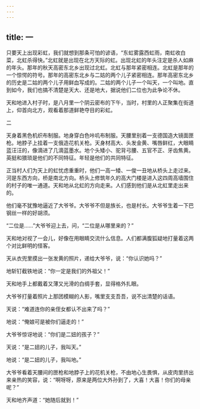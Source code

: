 ```yaml
---
---
---
```

title: 一
---




只要天上出现彩虹，我们就想到那条可怕的谚语，“东虹雾露西虹雨，南虹收白菜，北虹杀得快。”北虹就是出现在北方天际的虹。出现北虹的年头注定是杀人如麻的年头。那年的秋天高密东北乡出现过北虹。北虹与那年紧密相连。北虹是那年的一个惊愕的符号。那年的高密东北乡与二姑的两个儿子紧密相连。那年高密东北乡的历史是二姑的两个儿子用鲜血写成的。二姑的两个儿子一个叫天，一个叫地。直到如今，我们也搞不清楚是天大、还是地大，据说他们二位也为此争论不休。

天和地进入村子时，是八月里一个阴云密布的下午，当时，村里的人正聚集在街道上，仰首向北方，观看着那道鲜艳夺目的彩虹。

二

天身着黑色机织布制服。地身穿白色咔叽布制服。天腰里别着一支德国造大镜面匣枪。地脖子上挂着一支俄造花机关枪。天身材高大、头发金黄、嘴唇鲜红，大眼睛蓝汪汪的，像滴进了几滴蓝墨水。地个头矮小、驼背弓腰、五官不正、牙齿焦黄。英挺和猥琐是他们的不同特征。年轻是他们的共同特征。

正当村人们为天上的虹忧虑重重时，他们一高一矮、一俊一丑地从桥头上走过来。河是东西方向，桥是南北方向。桥头上修筑年久的高大门楼是进入这四周高墙围住的村子的唯一通道。天和地从北虹的方向走来。人们感到他们是从北虹里走出来的。

他们毫不犹豫地逼近了大爷爷。大爷爷不但是族长，也是村长。大爷爷生着一下巴钢丝一样的好胡须。

“二位是……”大爷爷迎上去，问，“二位是从哪里来的？”

天和地对视了一会儿，好像在用眼睛交流什么信息。人们都满腹狐疑地打量着这两个对比鲜明的怪客。

天从衣兜里摸出一张发黄的照片，递给大爷爷，说：“你认识她吗？”

地斩钉截铁地说：“你一定是我们的外祖父！”

天和地手上都戴着又薄又光滑的白绸手套，显得格外扎眼。

大爷爷打量着照片上那团模糊的人影，嘴里支支吾吾，说不出清楚的话语。

天说：“难道连你的亲侄女都认不出来了吗？”

地说：“俺娘可是被你们逼走的！”

大爷爷惊讶地说：“你们是二妞的孩子？”

天说：“是二妞的儿子，我叫天。”

地说：“是二妞的儿子，我叫地。”

大爷爷看着天腰间的匣枪和地脖子上的花机关枪，不由地心生畏惧，从皮肉里挤出来亲热的笑容，说：“啊呀呀，原来是两位大外孙到了，大喜！大喜！你们的母亲呢？”

天和地齐声道：“她随后就到！”
